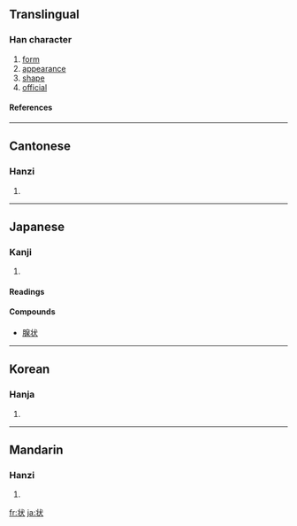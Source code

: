 {{see|狀}}

==Translingual==
===Han character===
{{Han char|rn=94|rad=犬|as=03|sn=6|four=|canj=中一戈大 (LMIK)}}
# [[form]]
# [[appearance]]
# [[shape]]
# [[official]]
====References====
{{Han ref|kx=0706.171|dkj=20257|dj=1119.100|hdz=21332.030|uh=72B6|ud=29366}}

----
==Cantonese==
===Hanzi===
{{yue-hanzi|jyut=|y=jong6}}
# {{defn|Cantonese}}

----
==Japanese==
===Kanji===
{{ja-kanji|grade=5|rs=犬03}}
# {{defn|Japanese}} 
====Readings====
{{ja-readings|on=[[じょう]] (jō)|kun=[[かたち]] (katachi)}}

====Compounds====
* [[腺状]]

----
==Korean==
===Hanja===
{{ko-hanja|hangeul=[[장]], [[상]]|eumhun=|rv=jang, sang|mr=chang, sang|y=cang, sang}}
# {{defn|Korean}}

----
==Mandarin==
===Hanzi===
{{cmn-hanzi|tra=狀|pin=[[zhuàng]] ([[zhuang4]])|wg=chuang<sup>4</sup>}}
# {{defn|Mandarin}}

[[fr:状]]
[[ja:状]]